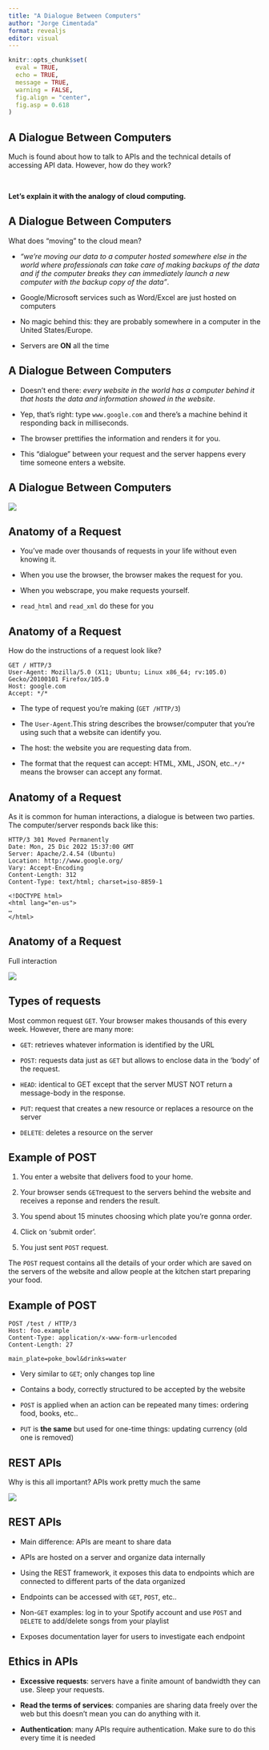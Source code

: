 ```yaml
---
title: "A Dialogue Between Computers"
author: "Jorge Cimentada"
format: revealjs
editor: visual
---
```


```r
knitr::opts_chunk$set(
  eval = TRUE,
  echo = TRUE,
  message = TRUE,
  warning = FALSE,
  fig.align = "center",
  fig.asp = 0.618
)
```

## A Dialogue Between Computers

Much is found about how to talk to APIs and the technical details of accessing API data. However, how do they work?

<br>

<div>

**Let's explain it with the analogy of cloud computing.**

</div>

## A Dialogue Between Computers

What does "moving" to the cloud mean?

-   *"we're moving our data to a computer hosted somewhere else in the world where professionals can take care of making backups of the data and if the computer breaks they can immediately launch a new computer with the backup copy of the data"*.

-   Google/Microsoft services such as Word/Excel are just hosted on computers

-   No magic behind this: they are probably somewhere in a computer in the United States/Europe.

-   Servers are **ON** all the time

## A Dialogue Between Computers

-   Doesn't end there: *every website in the world has a computer behind it that hosts the data and information showed in the website*.

-   Yep, that's right: type `www.google.com` and there's a machine behind it responding back in milliseconds.

-   The browser prettifies the information and renders it for you.

-   This "dialogue" between your request and the server happens every time someone enters a website.

## A Dialogue Between Computers

![](images/paste-DA406479.png){fig-align="center"}

## Anatomy of a Request

-   You've made over thousands of requests in your life without even knowing it.

-   When you use the browser, the browser makes the request for you.

-   When you webscrape, you make requests yourself.

-   `read_html` and `read_xml` do these for you

## Anatomy of a Request

How do the instructions of a request look like?

    GET / HTTP/3
    User-Agent: Mozilla/5.0 (X11; Ubuntu; Linux x86_64; rv:105.0) Gecko/20100101 Firefox/105.0
    Host: google.com
    Accept: */*

-   The type of request you're making (`GET /HTTP/3`)

-   The `User-Agent`.This string describes the browser/computer that you're using such that a website can identify you.

-   The host: the website you are requesting data from.

-   The format that the request can accept: HTML, XML, JSON, etc..`*/*` means the browser can accept any format.

## Anatomy of a Request

As it is common for human interactions, a dialogue is between two parties. The computer/server responds back like this:

    HTTP/3 301 Moved Permanently
    Date: Mon, 25 Dic 2022 15:37:00 GMT
    Server: Apache/2.4.54 (Ubuntu)
    Location: http://www.google.org/
    Vary: Accept-Encoding
    Content-Length: 312
    Content-Type: text/html; charset=iso-8859-1
     
    <!DOCTYPE html>
    <html lang="en-us">
    …
    </html>

## Anatomy of a Request

Full interaction

![](images/paste-8268C524.png){fig-align="center"}

## Types of requests

Most common request `GET`. Your browser makes thousands of this every week. However, there are many more:

-   `GET`: retrieves whatever information is identified by the URL

-   `POST`: requests data just as `GET` but allows to enclose data in the 'body' of the request.

-   `HEAD`: identical to GET except that the server MUST NOT return a message-body in the response.

-   `PUT`: request that creates a new resource or replaces a resource on the server

-   `DELETE`: deletes a resource on the server

## Example of POST

1.  You enter a website that delivers food to your home.

2.  Your browser sends `GET`request to the servers behind the website and receives a reponse and renders the result.

3.  You spend about 15 minutes choosing which plate you're gonna order.

4.  Click on 'submit order'.

5.  You just sent `POST` request.

The `POST` request contains all the details of your order which are saved on the servers of the website and allow people at the kitchen start preparing your food.

## Example of POST

    POST /test / HTTP/3
    Host: foo.example
    Content-Type: application/x-www-form-urlencoded
    Content-Length: 27

    main_plate=poke_bowl&drinks=water

-   Very similar to `GET`; only changes top line

-   Contains a body, correctly structured to be accepted by the website

-   `POST` is applied when an action can be repeated many times: ordering food, books, etc..

-   `PUT` is **the same** but used for one-time things: updating currency (old one is removed)

## REST APIs

Why is this all important? APIs work pretty much the same

![](images/paste-8268C524.png){fig-align="center"}

## REST APIs

-   Main difference: APIs are meant to share data

-   APIs are hosted on a server and organize data internally

-   Using the REST framework, it exposes this data to endpoints which are connected to different parts of the data organized

-   Endpoints can be accessed with `GET`, `POST`, etc..

-   Non-`GET` examples: log in to your Spotify account and use `POST` and `DELETE` to add/delete songs from your playlist

-   Exposes documentation layer for users to investigate each endpoint

## Ethics in APIs

-   **Excessive requests**: servers have a finite amount of bandwidth they can use. Sleep your requests.

-   **Read the terms of services**: companies are sharing data freely over the web but this doesn't mean you can do anything with it.

-   **Authentication**: many APIs require authentication. Make sure to do this every time it is needed
